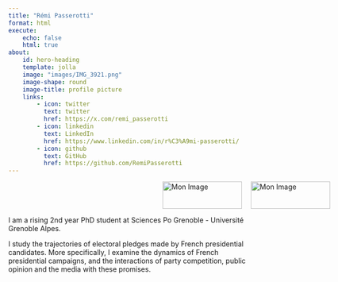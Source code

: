 ```yaml
---
title: "Rémi Passerotti"
format: html
execute:
    echo: false
    html: true
about:
    id: hero-heading
    template: jolla
    image: "images/IMG_3921.png"
    image-shape: round
    image-title: profile picture
    links:
        - icon: twitter
          text: twitter
          href: https://x.com/remi_passerotti
        - icon: linkedin
          text: LinkedIn
          href: https://www.linkedin.com/in/r%C3%A9mi-passerotti/
        - icon: github
          text: GitHub
          href: https://github.com/RemiPasserotti
---
```


   
<div style="width: 100vw; display: flex; justify-content: center; align-items: center";>
    <div style="display: flex; justify-content: center; gap: 18px";>
        <img src="images/SPG_CMJN_LOGO-min.jpg" alt="Mon Image" width="160" height="55.25">
        <img src="images/logo-pacte2_0.svg" alt="Mon Image" width="160" height="55.25">
    </div>
</div>

<div style="margin: 0 50 vw 50 px;";>
    <p>I am a rising 2nd year PhD student at Sciences Po Grenoble - Université Grenoble Alpes.</p>
    <p>I study the trajectories of electoral pledges made by French presidential candidates. More specifically, I examine the dynamics of French presidential campaigns, and the interactions of party competition, public opinion and the media with these promises.</p>

</div>

